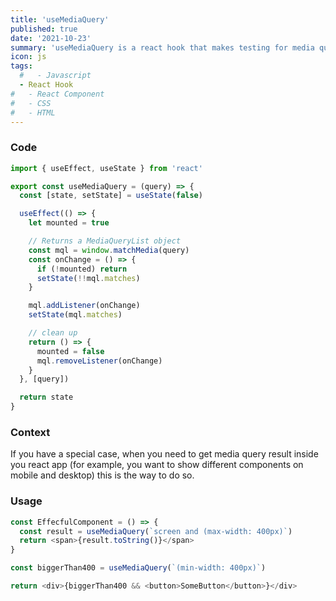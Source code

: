 ```yaml
---
title: 'useMediaQuery'
published: true
date: '2021-10-23'
summary: 'useMediaQuery is a react hook that makes testing for media query matches in your code easier and simpler. '
icon: js
tags:
  #   - Javascript
  - React Hook
#   - React Component
#   - CSS
#   - HTML
---
```


### Code

<CodeBlock>

```js title="useMediaQuery.js"
import { useEffect, useState } from 'react'

export const useMediaQuery = (query) => {
  const [state, setState] = useState(false)

  useEffect(() => {
    let mounted = true

    // Returns a MediaQueryList object
    const mql = window.matchMedia(query)
    const onChange = () => {
      if (!mounted) return
      setState(!!mql.matches)
    }

    mql.addListener(onChange)
    setState(mql.matches)

    // clean up
    return () => {
      mounted = false
      mql.removeListener(onChange)
    }
  }, [query])

  return state
}
```

</CodeBlock>

### Context

If you have a special case, when you need to get media query result inside you react app (for example, you want to show different components on mobile and desktop) this is the way to do so.

### Usage

<CodeBlock>

```js title="useMediaQueryExample.jsx"
const EffecfulComponent = () => {
  const result = useMediaQuery(`screen and (max-width: 400px)`)
  return <span>{result.toString()}</span>
}

const biggerThan400 = useMediaQuery(`(min-width: 400px)`)

return <div>{biggerThan400 && <button>SomeButton</button>}</div>
```

</CodeBlock>
